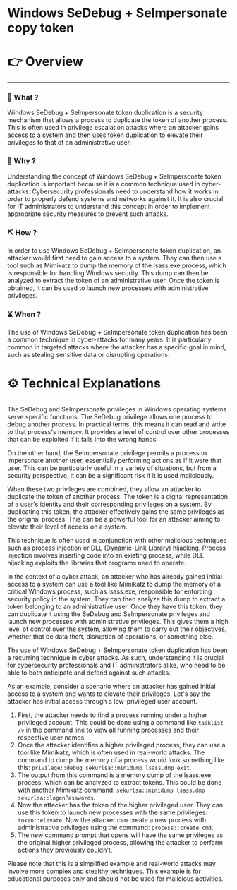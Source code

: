 # Windows SeDebug + SeImpersonate copy token


# 👉 Overview

---

### 👀 What ?

Windows SeDebug + SeImpersonate token duplication is a security mechanism that allows a process to duplicate the token of another process. This is often used in privilege escalation attacks where an attacker gains access to a system and then uses token duplication to elevate their privileges to that of an administrative user.


### 🧐 Why ?

Understanding the concept of Windows SeDebug + SeImpersonate token duplication is important because it is a common technique used in cyber-attacks. Cybersecurity professionals need to understand how it works in order to properly defend systems and networks against it. It is also crucial for IT administrators to understand this concept in order to implement appropriate security measures to prevent such attacks.


### ⛏️ How ?

In order to use Windows SeDebug + SeImpersonate token duplication, an attacker would first need to gain access to a system. They can then use a tool such as Mimikatz to dump the memory of the lsass.exe process, which is responsible for handling Windows security. This dump can then be analyzed to extract the token of an administrative user. Once the token is obtained, it can be used to launch new processes with administrative privileges.


### ⏳ When ?

The use of Windows SeDebug + SeImpersonate token duplication has been a common technique in cyber-attacks for many years. It is particularly common in targeted attacks where the attacker has a specific goal in mind, such as stealing sensitive data or disrupting operations.


# ⚙️ Technical Explanations

---

The SeDebug and SeImpersonate privileges in Windows operating systems serve specific functions. The SeDebug privilege allows one process to debug another process. In practical terms, this means it can read and write to that process's memory. It provides a level of control over other processes that can be exploited if it falls into the wrong hands.

On the other hand, the SeImpersonate privilege permits a process to impersonate another user, essentially performing actions as if it were that user. This can be particularly useful in a variety of situations, but from a security perspective, it can be a significant risk if it is used maliciously.

When these two privileges are combined, they allow an attacker to duplicate the token of another process. The token is a digital representation of a user's identity and their corresponding privileges on a system. By duplicating this token, the attacker effectively gains the same privileges as the original process. This can be a powerful tool for an attacker aiming to elevate their level of access on a system.

This technique is often used in conjunction with other malicious techniques such as process injection or DLL (Dynamic-Link Library) hijacking. Process injection involves inserting code into an existing process, while DLL hijacking exploits the libraries that programs need to operate.

In the context of a cyber attack, an attacker who has already gained initial access to a system can use a tool like Mimikatz to dump the memory of a critical Windows process, such as lsass.exe, responsible for enforcing security policy in the system. They can then analyze this dump to extract a token belonging to an administrative user. Once they have this token, they can duplicate it using the SeDebug and SeImpersonate privileges and launch new processes with administrative privileges. This gives them a high level of control over the system, allowing them to carry out their objectives, whether that be data theft, disruption of operations, or something else.

The use of Windows SeDebug + SeImpersonate token duplication has been a recurring technique in cyber attacks. As such, understanding it is crucial for cybersecurity professionals and IT administrators alike, who need to be able to both anticipate and defend against such attacks.

As an example, consider a scenario where an attacker has gained initial access to a system and wants to elevate their privileges. Let's say the attacker has initial access through a low-privileged user account.

1. First, the attacker needs to find a process running under a higher privileged account. This could be done using a command like `tasklist /v` in the command line to view all running processes and their respective user names.
2. Once the attacker identifies a higher privileged process, they can use a tool like Mimikatz, which is often used in real-world attacks. The command to dump the memory of a process would look something like this: `privilege::debug sekurlsa::minidump lsass.dmp exit`.
3. The output from this command is a memory dump of the lsass.exe process, which can be analyzed to extract tokens. This could be done with another Mimikatz command: `sekurlsa::minidump lsass.dmp sekurlsa::logonPasswords`.
4. Now the attacker has the token of the higher privileged user. They can use this token to launch new processes with the same privileges: `token::elevate`. Now the attacker can create a new process with administrative privileges using the command: `process::create cmd`.
5. The new command prompt that opens will have the same privileges as the original higher privileged process, allowing the attacker to perform actions they previously couldn't.

Please note that this is a simplified example and real-world attacks may involve more complex and stealthy techniques. This example is for educational purposes only and should not be used for malicious activities.
